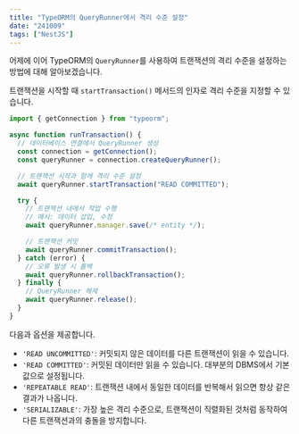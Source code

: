 ```yaml
---
title: "TypeORM의 QueryRunner에서 격리 수준 설정"
date: "241009"
tags: ["NestJS"]
---
```


어제에 이어 TypeORM의 `QueryRunner`를 사용하여 트랜잭션의 격리 수준을 설정하는 방법에 대해 알아보겠습니다.

트랜잭션을 시작할 때 `startTransaction()` 메서드의 인자로 격리 수준을 지정할 수 있습니다.

```typescript
import { getConnection } from "typeorm";

async function runTransaction() {
  // 데이터베이스 연결에서 QueryRunner 생성
  const connection = getConnection();
  const queryRunner = connection.createQueryRunner();

  // 트랜잭션 시작과 함께 격리 수준 설정
  await queryRunner.startTransaction("READ COMMITTED");

  try {
    // 트랜잭션 내에서 작업 수행
    // 예시: 데이터 삽입, 수정
    await queryRunner.manager.save(/* entity */);

    // 트랜잭션 커밋
    await queryRunner.commitTransaction();
  } catch (error) {
    // 오류 발생 시 롤백
    await queryRunner.rollbackTransaction();
  } finally {
    // QueryRunner 해제
    await queryRunner.release();
  }
}
```

다음과 옵션을 제공합니다.

- `'READ UNCOMMITTED'`: 커밋되지 않은 데이터를 다른 트랜잭션이 읽을 수 있습니다.
- `'READ COMMITTED'`: 커밋된 데이터만 읽을 수 있습니다. 대부분의 DBMS에서 기본값으로 설정됩니다.
- `'REPEATABLE READ'`: 트랜잭션 내에서 동일한 데이터를 반복해서 읽으면 항상 같은 결과가 나옵니다.
- `'SERIALIZABLE'`: 가장 높은 격리 수준으로, 트랜잭션이 직렬화된 것처럼 동작하여 다른 트랜잭션과의 충돌을 방지합니다.
